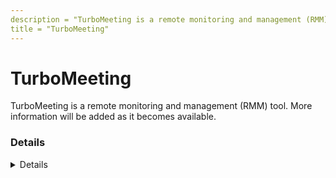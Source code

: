 ```yaml
---
description = "TurboMeeting is a remote monitoring and management (RMM) tool. More information will be added as it becomes available."
title = "TurboMeeting"
---
```




# TurboMeeting

TurboMeeting is a remote monitoring and management (RMM) tool. More information will be added as it becomes available.

### Details
<Details author={""}
         category={""}
         created={""}
         website={""}
         lastModified={"2/14/2024"}
         privileges={""}
         free={ "" }
         verification={""}
/>

#### Installation Paths
<Card code={ ["pcstarter.exe", "turbomeeting.exe", "turbomeetingstarter.exe"] }/>





### Forensic Artifacts




#### Network Artifacts
<EuiSpacer size="xl"/>
<NetworkArtifactsTable data={ [{"Description": "Known remote domains", "Domains": ["user_managed", "acceo.com/turbomeeting/"], "Ports": []}] }/>




### Detections
- Detects potential network activity of TurboMeeting RMM tool
  - [Sigma Rule](https://github.com/magicsword-io/LOLRMM/blob/main/detections/sigma/turbomeeting_network_sigma.yml)
- Detects potential processes activity of TurboMeeting RMM tool
  - [Sigma Rule](https://github.com/magicsword-io/LOLRMM/blob/main/detections/sigma/turbomeeting_processes_sigma.yml)

### References
- [http://sourcing.rhubcom.com/v5/faqs.html#collapsetwentysix2-topdiv](http://sourcing.rhubcom.com/v5/faqs.html#collapsetwentysix2-topdiv)

